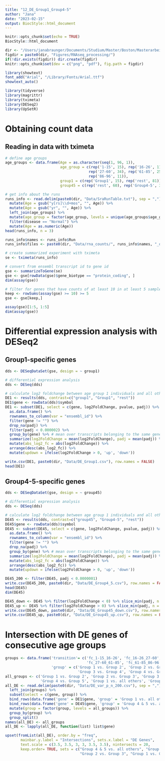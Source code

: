 ```yaml
---
title: "12_DE_Group1_Group4-5"
author: "Jana"
date: "2023-02-15"
output: BiocStyle::html_document
---
```


```r
knitr::opts_chunk$set(echo = TRUE)
BiocStyle::html_document 

dir <- "/Users/janabraunger/Documents/Studium/Master/Boston/Masterarbeit/"
figdir = paste0(dir, "Figures/RNAseq_processing/")
if(!dir.exists(figdir)) dir.create(figdir)
knitr::opts_chunk$set(dev = c("png", "pdf"), fig.path = figdir)

library(showtext)
font_add("Arial", "/Library/Fonts/Arial.ttf")
showtext_auto()
```

```r
library(tidyverse)
library(magrittr)
library(tximeta)
library(DESeq2)
library(UpSetR)
```

# Obtaining count data
## Reading in data with tximeta
```r
# define age groups
age_groups <- data.frame(Age = as.character(seq(1, 96, 1)), 
                         age_group = c(rep('1-15', 15), rep('16-26', 11), 
                                      rep('27-60', 34), rep('61-85', 25),
                                      rep('86-96', 11)), 
                         group1 = c(rep('Group1', 15), rep('rest', 81)),
                         group45 = c(rep('rest', 60), rep('Group4-5', 36)))
```


```r
# get info about the runs
runs_info <- read.delim(paste0(dir, "Data/SraRunTable.txt"), sep = ",") %>%
  mutate(Age = gsub("y[rs]\\d+mos", "", Age)) %>%
  mutate(Age = gsub("yr", "", Age)) %>%
  left_join(age_groups) %>%
  mutate(age_group = factor(age_group, levels = unique(age_groups$age_group))) %>%
  filter(disease == "Normal") %>% 
  mutate(Age = as.numeric(Age))
head(runs_info, n = 3)

runs_info$names <- runs_info$Run
runs_info$files <- paste0(dir, "Data/rna_counts/", runs_info$names, "_quant/quant.sf")
```

```r
# create summarized experiment with tximeta
se <- tximeta(runs_info)

# convert from ensembl transcript id to gene id
gse <- summarizeToGene(se)
gse <- gse[rowData(gse)$gene_biotype == "protein_coding", ]
dim(assay(gse))

# filter for genes that have counts of at least 10 in at least 5 samples
keep <- rowSums(assay(gse) >= 10) >= 5
gse <- gse[keep,]

assay(gse)[1:5, 1:5]
dim(assay(gse))
```


# Differential expression analysis with DESeq2
## Group1-specific genes
```r
dds <- DESeqDataSet(gse, design = ~ group1)

# differential expression analysis
dds <- DESeq(dds)

# calculate log2 foldchange between age group 1 individuals and all others
DE1 <- results(dds, contrast=c("group1", "Group1", "rest"))
DE1$gene <- rowData(dds)$symbol
DE1 <- subset(DE1, select = c(gene, log2FoldChange, pvalue, padj)) %>%
  as.data.frame() %>%
  rownames_to_column(var = "ensembl_id") %>%
  filter(gene != "") %>%
  drop_na(padj) %>%
  filter(padj < 0.000002) %>%
  group_by(gene) %>% # mean over transcripts belonging to the same gene
  summarize(log2FoldChange = mean(log2FoldChange), padj = mean(padj)) %>%
  mutate(abs_log2_fc = abs(log2FoldChange)) %>%
  arrange(desc(abs_log2_fc)) %>%
  mutate(updown = ifelse(log2FoldChange > 0, 'up', 'down'))

write.csv(DE1, paste0(dir, "Data/DE_Group1.csv"), row.names = FALSE)
head(DE1)
```

## Group4-5-specific genes
```r
dds <- DESeqDataSet(gse, design = ~ group45)

# differential expression analysis
dds <- DESeq(dds)

# calculate log2 foldchange between age group 1 individuals and all others
DE45 <- results(dds, contrast=c("group45", "Group4-5", "rest"))
DE45$gene <- rowData(dds)$symbol
DE45 <- subset(DE45, select = c(gene, log2FoldChange, pvalue, padj)) %>%
  as.data.frame() %>%
  rownames_to_column(var = "ensembl_id") %>%
  filter(gene != "") %>%
  drop_na(padj) %>%
  group_by(gene) %>% # mean over transcripts belonging to the same gene
  summarize(log2FoldChange = mean(log2FoldChange), padj = mean(padj)) %>%
  mutate(abs_log2_fc = abs(log2FoldChange)) %>%
  arrange(desc(abs_log2_fc)) %>%
  mutate(updown = ifelse(log2FoldChange > 0, 'up', 'down'))

DE45_200 <- filter(DE45, padj < 0.0000001) 
write.csv(DE45_200, paste0(dir, "Data/DE_Group4_5.csv"), row.names = FALSE)
head(DE45)
dim(DE45)

DE45_down <- DE45 %>% filter(log2FoldChange < 0) %>% slice_min(padj, n = 200)
DE45_up <- DE45 %>% filter(log2FoldChange > 0) %>% slice_min(padj, n = 200)
write.csv(DE45_down, paste0(dir, "Data/DE_Group45_down.csv"), row.names = FALSE)
write.csv(DE45_up, paste0(dir, "Data/DE_Group45_up.csv"), row.names = FALSE)
```

# Intersection with DE genes of consecutive age groups
```r
groups <- data.frame('transition'= c('fc_1-15_16-26', 'fc_16-26_27-60', 
                                     'fc_27-60_61-85', 'fc_61-85_86-96'),
                     'group' = c('Group 1 vs. Group 2', 'Group 2 vs. Group 3', 
                                 'Group 3 vs. Group 4', 'Group 4 vs. Group 5'))
all_groups <- c('Group 1 vs. Group 2', 'Group 2 vs. Group 3', 'Group 3 vs. Group 4', 
                'Group 4 vs. Group 5', 'Group 1 vs. all others', 'Group 4 & 5 vs. all others')
all_DE <- read.delim(paste0(dir, "Data/DE_var_p_n_200.csv"), sep = ",") %>%
  left_join(groups) %>%
  subset(select = c(gene, group)) %>%
  bind_rows(data.frame('gene' = DE1$gene, 'group' = 'Group 1 vs. all others'))  %>%
  bind_rows(data.frame('gene' = DE45$gene, 'group' = 'Group 4 & 5 vs. all others')) %>%
  mutate(group = factor(group, levels = all_groups)) %>%
  group_by(group) %>% 
  group_split()
names(all_DE) <- all_groups
all_DE <- lapply(all_DE, function(list) list$gene)

upset(fromList(all_DE), order.by = "freq", 
       mainbar.y.label = "Intersections", sets.x.label = "DE Genes",
       text.scale = c(3.5, 3.5, 3, 3, 3.5, 3.5), nintersects = 20,
       keep.order= TRUE, sets = c("Group 4 & 5 vs. all others", "Group 4 vs. Group 5", "Group 3 vs. Group 4", 
                                  "Group 2 vs. Group 3", "Group 1 vs. Group 2", "Group 1 vs. all others"))

```



